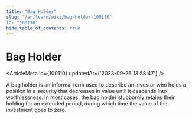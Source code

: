 ```yaml
---
title: "Bag Holder"
slug: "/en/learn/wiki/bag-holder-100110"
id: "100110"
hide_table_of_contents: true
---
```



# Bag Holder

<ArticleMeta id={100110} updatedAt={'2023-09-26 13:58:47'} />
<div className='border-solid border-b border-t-0 my-4 border-[var(--ifm-color-gray-300)]' />

A bag holder is an informal term used to describe an investor who holds a position in a security that decreases in value until it descends into worthlessness. In most cases, the bag holder stubbornly retains their holding for an extended period, during which time the value of the investment goes to zero.
